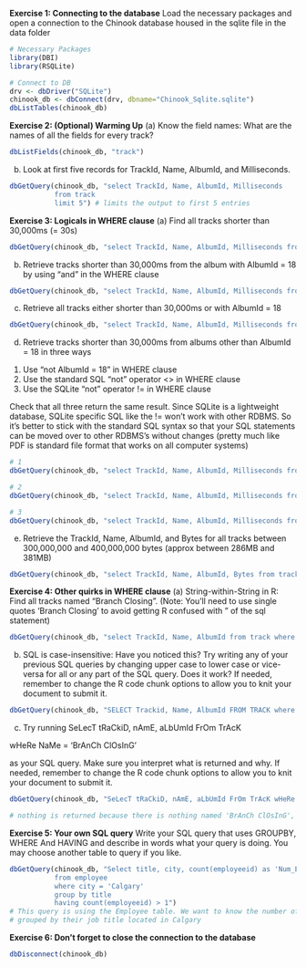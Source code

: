 **Exercise 1: Connecting to the database**
Load the necessary packages and open a connection to the Chinook database housed in the sqlite file in the data folder
```r
# Necessary Packages
library(DBI)
library(RSQLite)

# Connect to DB
drv <- dbDriver("SQLite")
chinook_db <- dbConnect(drv, dbname="Chinook_Sqlite.sqlite")
dbListTables(chinook_db)
```
**Exercise 2: (Optional) Warming Up**
(a) Know the field names: What are the names of all the fields for every track?
```r
dbListFields(chinook_db, "track")
```
(b) Look at first five records for TrackId, Name, AlbumId, and Milliseconds.
```r
dbGetQuery(chinook_db, "select TrackId, Name, AlbumId, Milliseconds
           from track
           limit 5") # limits the output to first 5 entries

```
**Exercise 3: Logicals in WHERE clause**
(a) Find all tracks shorter than 30,000ms (= 30s)
```r
dbGetQuery(chinook_db, "select TrackId, Name, AlbumId, Milliseconds from track where Milliseconds < 30000")
```
(b) Retrieve tracks shorter than 30,000ms from the album with AlbumId = 18 by using “and” in the WHERE clause
```r
dbGetQuery(chinook_db, "select TrackId, Name, AlbumId, Milliseconds from track where Milliseconds < 30000 and AlbumId = 18")
```
(c) Retrieve all tracks either shorter than 30,000ms or with AlbumId = 18
```r
dbGetQuery(chinook_db, "select TrackId, Name, AlbumId, Milliseconds from track where Milliseconds < 30000 or AlbumId = 18")
```
(d) Retrieve tracks shorter than 30,000ms from albums other than AlbumId = 18 in three ways

1. Use “not AlbumId = 18” in WHERE clause
2. Use the standard SQL “not” operator <> in WHERE clause
3. Use the SQLite “not” operator != in WHERE clause

Check that all three return the same result. Since SQLite is a lightweight database, SQLite specific SQL like the != won’t work with other RDBMS. So it’s better to stick with the standard SQL syntax so that your SQL statements can be moved over to other RDBMS’s without changes (pretty much like PDF is standard file format that works on all computer systems)
```r
# 1
dbGetQuery(chinook_db, "select TrackId, Name, AlbumId, Milliseconds from track where Milliseconds < 30000 and not AlbumId = 18")

# 2
dbGetQuery(chinook_db, "select TrackId, Name, AlbumId, Milliseconds from track where Milliseconds < 30000 and AlbumId <> 18")

# 3
dbGetQuery(chinook_db, "select TrackId, Name, AlbumId, Milliseconds from track where Milliseconds < 30000 and AlbumId != 18")
```
(e) Retrieve the TrackId, Name, AlbumId, and Bytes for all tracks between 300,000,000 and 400,000,000 bytes (approx between 286MB and 381MB)
```r
dbGetQuery(chinook_db, "select TrackId, Name, AlbumId, Bytes from track where Bytes < 400000000 and Bytes > 300000000")
```
**Exercise 4: Other quirks in WHERE clause**
(a) String-within-String in R: Find all tracks named “Branch Closing”. (Note: You’ll need to use single quotes ‘Branch Closing’ to avoid getting R confused with " of the sql statement)
```r
dbGetQuery(chinook_db, "select TrackId, Name, AlbumId from track where Name = 'Branch Closing'")
```
(b) SQL is case-insensitive: Have you noticed this? Try writing any of your previous SQL queries by changing upper case to lower case or vice-versa for all or any part of the SQL query. Does it work? If needed, remember to change the R code chunk options to allow you to knit your document to submit it.
```r
dbGetQuery(chinook_db, "SELECT Trackid, Name, AlbumId FROM TRACK where name = 'Branch Closing'")
```
(c) Try running
SeLecT tRaCkiD, nAmE, aLbUmId FrOm TrAcK

wHeRe NaMe = 'BrAnCh ClOsInG'

as your SQL query. Make sure you interpret what is returned and why. If needed, remember to change the R code chunk options to allow you to knit your document to submit it.
```r
dbGetQuery(chinook_db, "SeLecT tRaCkiD, nAmE, aLbUmId FrOm TrAcK wHeRe NaMe = 'BrAnCh ClOsInG'")

# nothing is returned because there is nothing named 'BrAnCh ClOsInG', the name is case sensitive while the query is not
```
**Exercise 5: Your own SQL query**
Write your SQL query that uses GROUPBY, WHERE And HAVING and describe in words what your query is doing. You may choose another table to query if you like.
```r
dbGetQuery(chinook_db, "Select title, city, count(employeeid) as 'Num_Employees'
           from employee
           where city = 'Calgary'
           group by title
           having count(employeeid) > 1")
# This query is using the Employee table. We want to know the number of employees
# grouped by their job title located in Calgary
```
**Exercise 6: Don’t forget to close the connection to the database**
```r
dbDisconnect(chinook_db)
```


